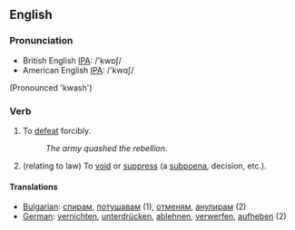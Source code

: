 ==English==
===Pronunciation===
*British English [[w:IPA|IPA]]: /'kwɒʃ/
*American English [[w:IPA|IPA]]: /'kwɑʃ/

(Pronounced 'kwash')

===Verb===
{{en-infl-reg-sibilant|quash||}}
#To [[defeat]] forcibly. 
#:''The army quashed the rebellion.''
#(relating to law) To [[void]] or [[suppress]] (a [[subpoena]], decision, etc.).

====Translations====
*[[Bulgarian]]: [[спирам]], [[потушавам]] (1), [[отменям]], [[анулирам]] (2)
*[[German]]: [[vernichten]], [[unterdrücken]], [[ablehnen]], [[verwerfen]], [[aufheben]] (2)
